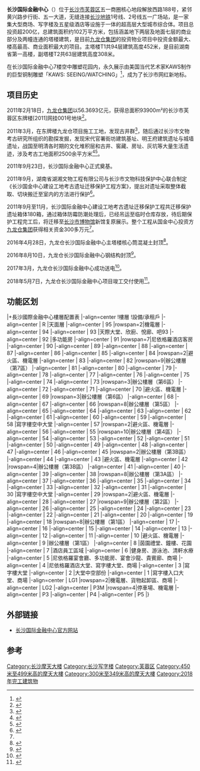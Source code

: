 {{Infobox Skyscraper
|name               = 长沙国际金融中心<br />Changsha International Finance Square
|image              = 世茂环球金融中心 IFS国金中心 西侧.jpg
|image_size         = 
|caption            = 2021年拍摄的长沙国际金融中心1座和2座。
|status            = {{green|已竣工}}
|location          ={{PRC}}[[长沙市|长沙市]][[芙蓉区|芙蓉区]][[长沙五一商圈|五一商圈]]
|coordinates        = 
|opening_date       = 商场：2018年5月7日
|antenna_spire      = 
|roof               = {{unbulleted list
  |T1：{{convert|452|m|ft|abbr=on}}
  |T2：{{convert|308|m|ft|abbr=on}}
  }}
|top_floor          = 
|floor_count        = T1：94<br />T2：63
|floor_area         = 
|start_date         = 2011年9月23日
|completion_date    = 2018年5月7日
|building_type      = [[摩天大楼|摩天大楼]]
|architectural_style= [[后现代主义建筑|后现代主义建筑]]
|use                = [[办公|办公]]、[[零售|零售]]
|elevator_count     = 
|cost               = 
|developer          = {{flagicon|HKG}} [[九龙仓集团|九龙仓集团]]
|architect          = 湖南省建筑设计院有限公司<br/>王董國際有限公司<br/>贝诺设计有限公司
|main_contractor    = [[中国建筑第二工程局有限公司|中国建筑第二工程局有限公司]]
}}

'''长沙国际金融中心'''（{{lang-en|Changsha '''I'''nternational '''F'''inance '''S'''quare, 简称'''长沙IFS'''}}）位于[[长沙市|长沙市]][[芙蓉区|芙蓉区]]五一商圈核心地段解放西路188号，紧邻黄兴路步行街、五一大道，无缝连接[[长沙地铁|长沙地铁]]1号线、2号线五一广场站，是一家集大型商场、写字楼及五星级酒店等设施于一体的超高层大型城市综合体。项目总投资超200亿，总建筑面积约102万平方米，包括涵盖地下两层及地面七层的商业部分及两幢连通的塔楼建筑，是目前[[九龙仓集团|九龙仓集团]]的投资物业项目中投资金额最大、楼高最高、商业面积最大的项目。主塔楼T1共94层建筑高度452米，是目前湖南省第一高楼，副塔楼T2共63层建筑高度308米。

在长沙国际金融中心7楼空中雕塑花园内，永久展示由美国当代艺术家KAWS制作的巨型铜制雕塑「KAWS: SEEING/WATCHING」<ref>{{cite web | url=https://www.sohu.com/a/230963019_556371 | title=KAWS 全新雕塑 SEEING/WATCHING 正式登场}}</ref>，成为了长沙市网红新地标。

== 项目历史 ==
2011年2月18日，[[九龙仓集团|九龙仓集团]]以56.3693亿元，获得总面积93900m²的长沙市芙蓉区东牌楼[2011]网挂001号地块<ref>{{Cite web|title=九龙仓借道融资入主长沙 56亿夺得“天字一号地”|url=https://m.fang.com/news/bj/0_4479507.html|accessdate=|author=|date=|format=|publisher=|language=}}</ref>。

2011年3月，在东牌楼九龙仓项目施工工地，发现古井群<ref>{{Cite web|title=长沙东牌楼发现40多口古井-新闻频道-和讯网|url=http://news.hexun.com/2011-04-07/128531214.html|accessdate=2019-08-16|work=news.hexun.com|archive-url=https://web.archive.org/web/20190816092122/http://news.hexun.com/2011-04-07/128531214.html|archive-date=2019-08-16|dead-url=yes}}</ref>，随后通过长沙市文物考古研究所组织的勘探发掘，发现宋代官署街坊建筑基址、明王府建筑遗址与城墙遗址，战国至明清各时期的文化堆积层和古井、窖藏、房址、灰坑等大量生活遗迹，涉及考古工地面积2500余平方米<ref name=":0">{{Cite web|title=长沙东牌楼考古遗址将在市博新馆部分复原|url=http://www.huaxia.com/hn-tw/hnsy/xwsc/2012/11/3087709.html|accessdate=2019-08-16|work=www.huaxia.com}}</ref><ref>{{Cite journal|title=2011年长沙东牌楼工地考古发掘情况简报|author=黄朴华，何佳|url=http://www.doc88.com/p-4347660060303.html|journal=湖南省博物馆馆刊|issue=|doi=|others=|year=|volume=|page=|pmid=}}</ref>。

2011年9月23日，长沙国际金融中心正式奠基。

2011年9月，湖南省湖湘文物工程有限公司与长沙市文物科技保护中心联合制定《长沙国金中心建设工地考古遗址迁移保护工程方案》，提出对遗址采取整体截取、切块搬迁至室内的方法进行保护<ref>{{Cite web|title=长沙国金中心考古遗址保护方案初定“整体截取、切块搬迁”存下东牌楼2200多年的记忆|url=http://epaper.xxcb.cn/xxcba/html/2011-09/24/content_2533767.htm|accessdate=|author=|date=|format=|publisher=|language=}}</ref>。

2011年9月至11月，长沙国际金融中心建设工地考古遗址迁移保护工程共迁移保护遗址箱体180箱，通过箱体防霉防潮处理后，已经吊运至临时仓库存放，待后期保护工程完工后，将迁移至[[长沙市博物馆|长沙市博物馆]]新馆复原展示。整个工程从国金中心投资方[[九龙仓集团|九龙仓集团]]获得相关资金300多万元<ref name=":0" />。

2016年4月28日，九龙仓长沙国际金融中心主塔楼核心筒混凝土封顶<ref>{{Cite web|title=湖南“第一高楼”主塔楼核心筒混凝土封顶|url=http://hunan.ifeng.com/a/20160430/4508070_0.shtml|accessdate=2019-08-16|work=hunan.ifeng.com}}</ref>。

2016年8月10日，九龙仓长沙国际金融中心钢结构封顶<ref>{{Cite web|title=长沙国金中心钢结构封顶 - 长沙晚报网|url=https://www.icswb.com/newspaper_article-detail-190704.html|accessdate=2019-08-16|work=www.icswb.com}}</ref>。

2017年3月，九龙仓长沙国际金融中心成功送电<ref>{{Cite web|title=湖南第一高楼九龙仓长沙国际金融中心成功送电|url=http://news.ifeng.com/a/20170325/50834277_0.shtml|accessdate=2019-08-16|work=news.ifeng.com}}</ref>。

2018年5月7日，九龙仓长沙国际金融中心项目竣工交付使用<ref>{{Cite web|title=湖南第一高楼竣工交付使用|url=http://www.cscec.com.cn/xwzx_new/zqydt_new/201805/2881953.html|accessdate=2019-08-16|work=www.cscec.com.cn}}</ref>。

== 功能区划 ==
{{start box}}
|+長沙國際金融中心樓層配置表
|-align=center
!樓層
!設備/承租戶
|-align=center
| R
|天面層
|-align=center
| 95
|rowspan=2|機電層
|-align=center
| 94
|-align=center
| 93
|天際大堂、欣廚、悅廊、吧93
|-align=center
| 92
|多功能房
|-align=center
| 91
|rowspan=7|尼依格羅酒店客房
|-align=center
| 90
|-align=center
| 89
|-align=center
| 88
|-align=center
| 87
|-align=center
| 86
|-align=center
| 85
|-align=center
| 84
|rowspan=2|避火區、機電層
|-align=center
| 83
|-align=center
| 82
|rowspan=9|辦公樓層（第7區）
|-align=center
| 81
|-align=center
| 80
|-align=center
| 79
|-align=center
| 78
|-align=center
| 77
|-align=center
| 76
|-align=center
| 75
|-align=center
| 74
|-align=center
| 73
|rowspan=3|辦公樓層（第6區）
|-align=center
| 72
|-align=center
| 71
|-align=center
| 70
|避火區、機電層
|-align=center
| 69
|rowspan=3|辦公樓層（第6區）
|-align=center
| 68
|-align=center
| 67
|-align=center
| 66
|rowspan=8|辦公樓層（第5區）
|-align=center
| 65
|-align=center
| 64
|-align=center
| 63
|-align=center
| 62
|-align=center
| 61
|-align=center
| 60
|-align=center
| 59
|-align=center
| 58
|寫字樓空中大堂
|-align=center
| 57
|rowspan=2|避火區、機電層
|-align=center
| 56
|-align=center
| 55
|rowspan=10|辦公樓層（第4區）
|-align=center
| 54
|-align=center
| 53
|-align=center
| 52
|-align=center
| 51
|-align=center
| 50
|-align=center
| 49
|-align=center
| 48
|-align=center
| 47
|-align=center
| 46
|-align=center
| 45
|rowspan=2|辦公樓層（第3B區）
|-align=center
| 44
|-align=center
| 43
|避火區、機電層
|-align=center
| 42
|rowspan=4|辦公樓層（第3B區）
|-align=center
| 41
|-align=center
| 40
|-align=center
| 39
|-align=center
| 38
|rowspan=8|辦公樓層（第3A區）
|-align=center
| 37
|-align=center
| 36
|-align=center
| 35
|-align=center
| 34
|-align=center
| 33
|-align=center
| 32
|-align=center
| 31
|-align=center
| 30
|寫字樓空中大堂
|-align=center
| 29
|rowspan=2|避火區、機電層
|-align=center
| 28
|-align=center
| 27
|rowspan=9|辦公樓層（第2區）
|-align=center
| 26
|-align=center
| 25
|-align=center
| 24
|-align=center
| 23
|-align=center
| 22
|-align=center
| 21
|-align=center
| 20
|-align=center
| 19
|-align=center
| 18
|rowspan=8|辦公樓層（第1區）
|-align=center
| 17
|-align=center
| 16
|-align=center
| 15
|-align=center
| 14
|-align=center
| 13
|-align=center
| 12
|-align=center
| 11
|-align=center
| 10
|避火區、機電層
|-align=center
| 9
|辦公樓層（第1區）
|-align=center
| 8
|茵園禮堂、鐘樓、花園
|-align=center
| 7
|酒店員工區域
|-align=center
| 6
|健身房、游泳池、清軒水療
|-align=center
| 5
|尼依格羅宴會廳、多功能房、宴會沙龍、貴賓廊、商場
|-align=center
| 4
|尼依格羅酒店大堂、寫字樓大堂、商場
|-align=center
| 3
|寫字樓大堂
|-align=center
| 2
|大堂中空部份
|-align=center
| 1
|寫字樓入口大堂、商場
|-align=center
| LG1
|rowspan=2|機電層、貨物起卸區、商場
|-align=center
| LG2
|-align=center
| P3M
|rowspan=4|停車場、機電層
|-align=center
| P3
|-align=center
| P4
|-align=center
| P5
|}

== 外部链接 ==
* [http://www.csifs.cn 长沙国际金融中心官方网站]

==参考==
{{reflist}}

{{DEFAULTSORT:Changsha International Finance Square}}
{{九龍倉集團/會德豐}}
{{超高层摩天大楼}}

[[Category:长沙摩天大楼|Category:长沙摩天大楼]]
[[Category:长沙写字楼|Category:长沙写字楼]]
[[Category:芙蓉区|Category:芙蓉区]]
[[Category:450米至499米高的摩天大樓|Category:450米至499米高的摩天大樓]]
[[Category:300米至349米高的摩天大樓|Category:300米至349米高的摩天大樓]]
[[Category:2018年完工建筑物|Category:2018年完工建筑物]]